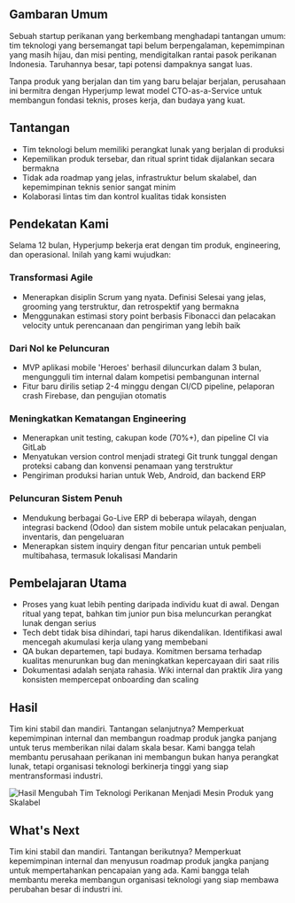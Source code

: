 
## Gambaran Umum

Sebuah startup perikanan yang berkembang menghadapi tantangan umum: tim teknologi yang bersemangat tapi belum berpengalaman, kepemimpinan yang masih hijau, dan misi penting, mendigitalkan rantai pasok perikanan Indonesia. Taruhannya besar, tapi potensi dampaknya sangat luas.

Tanpa produk yang berjalan dan tim yang baru belajar berjalan, perusahaan ini bermitra dengan Hyperjump lewat model CTO-as-a-Service untuk membangun fondasi teknis, proses kerja, dan budaya yang kuat.

## Tantangan

- Tim teknologi belum memiliki perangkat lunak yang berjalan di produksi
- Kepemilikan produk tersebar, dan ritual sprint tidak dijalankan secara bermakna
- Tidak ada roadmap yang jelas, infrastruktur belum skalabel, dan kepemimpinan teknis senior sangat minim
- Kolaborasi lintas tim dan kontrol kualitas tidak konsisten

## Pendekatan Kami

Selama 12 bulan, Hyperjump bekerja erat dengan tim produk, engineering, dan operasional. Inilah yang kami wujudkan:

### Transformasi Agile

- Menerapkan disiplin Scrum yang nyata. Definisi Selesai yang jelas, grooming yang terstruktur, dan retrospektif yang bermakna
- Menggunakan estimasi story point berbasis Fibonacci dan pelacakan velocity untuk perencanaan dan pengiriman yang lebih baik

### Dari Nol ke Peluncuran

- MVP aplikasi mobile 'Heroes' berhasil diluncurkan dalam 3 bulan, mengungguli tim internal dalam kompetisi pembangunan internal
- Fitur baru dirilis setiap 2-4 minggu dengan CI/CD pipeline, pelaporan crash Firebase, dan pengujian otomatis

### Meningkatkan Kematangan Engineering

- Menerapkan unit testing, cakupan kode (70%+), dan pipeline CI via GitLab
- Menyatukan version control menjadi strategi Git trunk tunggal dengan proteksi cabang dan konvensi penamaan yang terstruktur
- Pengiriman produksi harian untuk Web, Android, dan backend ERP

### Peluncuran Sistem Penuh

- Mendukung berbagai Go-Live ERP di beberapa wilayah, dengan integrasi backend (Odoo) dan sistem mobile untuk pelacakan penjualan, inventaris, dan pengeluaran
- Menerapkan sistem inquiry dengan fitur pencarian untuk pembeli multibahasa, termasuk lokalisasi Mandarin

## Pembelajaran Utama

- Proses yang kuat lebih penting daripada individu kuat di awal. Dengan ritual yang tepat, bahkan tim junior pun bisa meluncurkan perangkat lunak dengan serius
- Tech debt tidak bisa dihindari, tapi harus dikendalikan. Identifikasi awal mencegah akumulasi kerja ulang yang membebani
- QA bukan departemen, tapi budaya. Komitmen bersama terhadap kualitas menurunkan bug dan meningkatkan kepercayaan diri saat rilis
- Dokumentasi adalah senjata rahasia. Wiki internal dan praktik Jira yang konsisten mempercepat onboarding dan scaling

## Hasil

Tim kini stabil dan mandiri. Tantangan selanjutnya? Memperkuat kepemimpinan internal dan membangun roadmap produk jangka panjang untuk terus memberikan nilai dalam skala besar.
Kami bangga telah membantu perusahaan perikanan ini membangun bukan hanya perangkat lunak, tetapi organisasi teknologi berkinerja tinggi yang siap mentransformasi industri.

<Image
  src="/images/case-studies/erp-fisheries.png"
  alt="Hasil Mengubah Tim Teknologi Perikanan Menjadi Mesin Produk yang Skalabel"
  className="h-auto w-full rounded-2xl"
  width={660}
  height={400}
/>

## What's Next

Tim kini stabil dan mandiri. Tantangan berikutnya? Memperkuat kepemimpinan internal dan menyusun roadmap produk jangka panjang untuk mempertahankan pencapaian yang ada. Kami bangga telah membantu mereka membangun organisasi teknologi yang siap membawa perubahan besar di industri ini.
